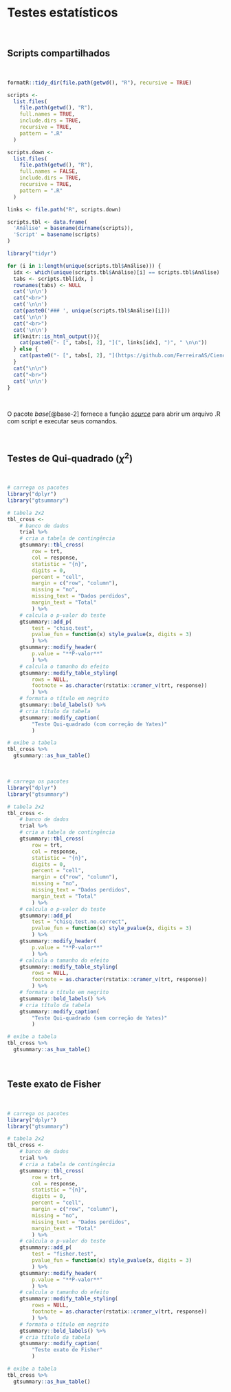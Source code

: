 # **Testes estatísticos** {#testes-estatisticos-cap}

<br>

## Scripts compartilhados

<br>

```r
formatR::tidy_dir(file.path(getwd(), "R"), recursive = TRUE)

scripts <-
  list.files(
    file.path(getwd(), "R"),
    full.names = TRUE,
    include.dirs = TRUE,
    recursive = TRUE,
    pattern = ".R"
  )

scripts.down <-
  list.files(
    file.path(getwd(), "R"),
    full.names = FALSE,
    include.dirs = TRUE,
    recursive = TRUE,
    pattern = ".R"
  )

links <- file.path("R", scripts.down)

scripts.tbl <- data.frame(
  'Análise' = basename(dirname(scripts)),
  'Script' = basename(scripts)
)
```

```r

library("tidyr")

for (i in 1:length(unique(scripts.tbl$Análise))) {
  idx <- which(unique(scripts.tbl$Análise)[i] == scripts.tbl$Análise)
  tabs <- scripts.tbl[idx, ]
  rownames(tabs) <- NULL
  cat('\n\n')
  cat("<br>")
  cat('\n\n')
  cat(paste0('### ', unique(scripts.tbl$Análise)[i]))
  cat('\n\n')
  cat("<br>")
  cat('\n\n')
  if(knitr::is_html_output()){
    cat(paste0("- [", tabs[, 2], "](", links[idx], ")", " \n\n"))
  } else {
    cat(paste0("- [", tabs[, 2], "](https://github.com/FerreiraAS/Ciencia-com-R/blob/main/", links[idx], ")", " \n\n"))
  }
  cat("\n\n")
  cat("<br>")
  cat('\n\n')
}
```

<br>

::: {.infobox .Rlogo data-latex="{images/Rlogo}"}

O pacote *base*[@base-2] fornece a função [*source*](https://www.rdocumentation.org/packages/base/versions/3.6.2/topics/source) para abrir um arquivo .R com script e executar seus comandos.

:::

<br>

## Testes de Qui-quadrado ($\chi^2$)

<br>

```r
# carrega os pacotes
library("dplyr")
library("gtsummary")

# tabela 2x2
tbl_cross <-
    # banco de dados
    trial %>%
    # cria a tabela de contingência
    gtsummary::tbl_cross(
        row = trt,
        col = response,
        statistic = "{n}",
        digits = 0,
        percent = "cell",
        margin = c("row", "column"),
        missing = "no",
        missing_text = "Dados perdidos",
        margin_text = "Total"
        ) %>%
    # calcula o p-valor do teste
    gtsummary::add_p(
        test = "chisq.test",
        pvalue_fun = function(x) style_pvalue(x, digits = 3)
        ) %>%
    gtsummary::modify_header(
        p.value = "**P-valor**"
        ) %>%
    # calcula o tamanho do efeito
    gtsummary::modify_table_styling(
        rows = NULL,
        footnote = as.character(rstatix::cramer_v(trt, response))
        ) %>%
    # formata o título em negrito
    gtsummary::bold_labels() %>%
    # cria título da tabela
    gtsummary::modify_caption(
        "Teste Qui-quadrado (com correção de Yates)"
        )

# exibe a tabela
tbl_cross %>%
  gtsummary::as_hux_table()
```

<br>

```r
# carrega os pacotes
library("dplyr")
library("gtsummary")

# tabela 2x2
tbl_cross <-
    # banco de dados
    trial %>%
    # cria a tabela de contingência
    gtsummary::tbl_cross(
        row = trt,
        col = response,
        statistic = "{n}",
        digits = 0,
        percent = "cell",
        margin = c("row", "column"),
        missing = "no",
        missing_text = "Dados perdidos",
        margin_text = "Total"
        ) %>%
    # calcula o p-valor do teste
    gtsummary::add_p(
        test = "chisq.test.no.correct",
        pvalue_fun = function(x) style_pvalue(x, digits = 3)
        ) %>%
    gtsummary::modify_header(
        p.value = "**P-valor**"
        ) %>%
    # calcula o tamanho do efeito
    gtsummary::modify_table_styling(
        rows = NULL,
        footnote = as.character(rstatix::cramer_v(trt, response))
        ) %>%
    # formata o título em negrito
    gtsummary::bold_labels() %>%
    # cria título da tabela
    gtsummary::modify_caption(
        "Teste Qui-quadrado (sem correção de Yates)"
        )

# exibe a tabela
tbl_cross %>%
  gtsummary::as_hux_table()
```

<br>

## Teste exato de Fisher

<br>

```r
# carrega os pacotes
library("dplyr")
library("gtsummary")

# tabela 2x2
tbl_cross <-
    # banco de dados
    trial %>%
    # cria a tabela de contingência
    gtsummary::tbl_cross(
        row = trt,
        col = response,
        statistic = "{n}",
        digits = 0,
        percent = "cell",
        margin = c("row", "column"),
        missing = "no",
        missing_text = "Dados perdidos",
        margin_text = "Total"
        ) %>%
    # calcula o p-valor do teste
    gtsummary::add_p(
        test = "fisher.test",
        pvalue_fun = function(x) style_pvalue(x, digits = 3)
        ) %>%
    gtsummary::modify_header(
        p.value = "**P-valor**"
        ) %>%
    # calcula o tamanho do efeito
    gtsummary::modify_table_styling(
        rows = NULL,
        footnote = as.character(rstatix::cramer_v(trt, response))
        ) %>%
    # formata o título em negrito
    gtsummary::bold_labels() %>%
    # cria título da tabela
    gtsummary::modify_caption(
        "Teste exato de Fisher"
        )

# exibe a tabela
tbl_cross %>%
  gtsummary::as_hux_table()
```

<br>
